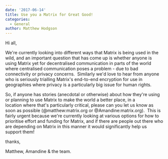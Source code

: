 ```yaml
---
date: '2017-06-14'
title: Use you a Matrix for Great Good!
categories:
  - General
author: Matthew Hodgson
---
```


Hi all,

We're currently looking into different ways that Matrix is being used in the wild, and an important question that has come up is whether anyone is using Matrix yet for decentralised communication in parts of the world where centralised communication poses a problem - due to bad connectivity or privacy concerns.  Similarly we'd love to hear from anyone who is seriously trialling Matrix's end-to-end encryption for use in geographies where privacy is a particularly big issue for human rights.

So, if anyone has stories (anecdotal or otherwise) about how they're using or planning to use Matrix to make the world a better place, in a location where that's particularly critical, please can you let us know as soon as possible (@matthew:matrix.org or @Amandine:matrix.org).  This is fairly urgent because we're currently looking at various options for how to prioritise effort and funding for Matrix, and if there are people out there who are depending on Matrix in this manner it would significantly help us support them!

thanks,

Matthew, Amandine &amp; the team.